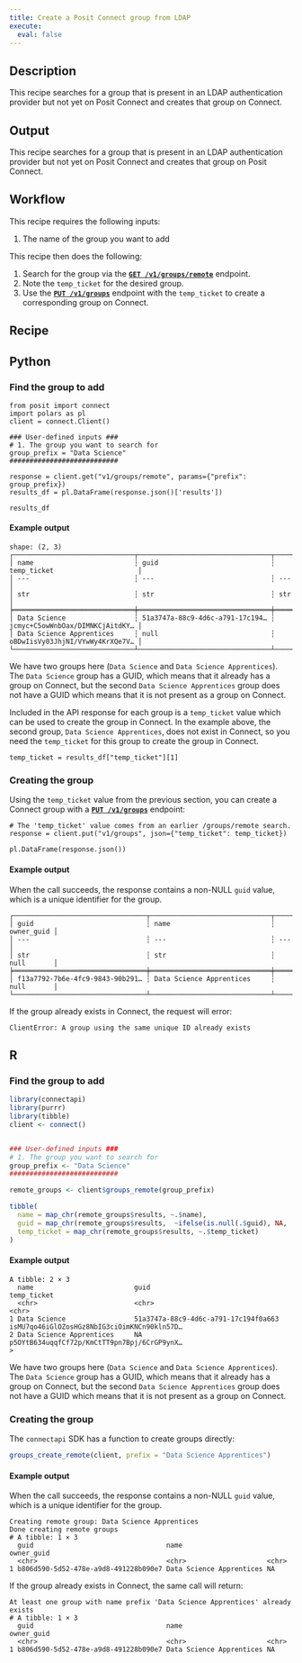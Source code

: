 ```yaml
---
title: Create a Posit Connect group from LDAP
execute: 
  eval: false
---
```


## Description 

This recipe searches for a group that is present in an LDAP authentication provider but not yet on Posit Connect and creates that group on Connect.

## Output

This recipe searches for a group that is present in an LDAP authentication provider but not yet on Posit Connect and creates that group on Posit Connect.

## Workflow

This recipe requires the following inputs:

1. The name of the group you want to add

This recipe then does the following:

1.  Search for the group via the  **[`GET /v1/groups/remote`](../../api/#get-/v1/groups/remote)** endpoint.
1.  Note the `temp_ticket` for the desired group.
1.  Use the **[`PUT /v1/groups`](../../api/#put-/v1/groups)** endpoint with the `temp_ticket` to create a corresponding group on Connect.


## Recipe

:::{.panel-tabset group="language"}

## Python

### Find the group to add

```.python
from posit import connect
import polars as pl
client = connect.Client() 

### User-defined inputs ###
# 1. The group you want to search for
group_prefix = "Data Science"
###########################

response = client.get("v1/groups/remote", params={"prefix": group_prefix})
results_df = pl.DataFrame(response.json()['results'])

results_df
```

#### Example output

```
shape: (2, 3)
┌──────────────────────────────┬─────────────────────────────────┬─────────────────────────────────┐
│ name                         ┆ guid                            ┆ temp_ticket                     │
│ ---                          ┆ ---                             ┆ ---                             │
│ str                          ┆ str                             ┆ str                             │
╞══════════════════════════════╪═════════════════════════════════╪═════════════════════════════════╡
│ Data Science                 ┆ 51a3747a-88c9-4d6c-a791-17c194… ┆ jcmyc+C5owWnbOax/DIMNKCjAitdKY… │
│ Data Science Apprentices     ┆ null                            ┆ oBDwIisVy03JhjNI/VYwWy4KrXQe7V… │
└──────────────────────────────┴─────────────────────────────────┴─────────────────────────────────┘
```

We have two groups here (`Data Science` and `Data Science Apprentices`). The `Data Science` group has a GUID, which means that it already has a group on Connect, but the second `Data Science Apprentices` group does not have a GUID which means that it is not present as a group on Connect. 

Included in the API response for each group is a `temp_ticket` value which can be used to create the group in Connect. In the example above, the second group, `Data Science Apprentices`, does not exist in Connect, so you need the `temp_ticket` for this group to create the group in Connect.

```.python
temp_ticket = results_df["temp_ticket"][1]
```

### Creating the group

Using the `temp_ticket` value from the previous section, you can create
a Connect group with a **[`PUT /v1/groups`](../../api/#put-/v1/groups)** endpoint:

```.python
# The 'temp_ticket' value comes from an earlier /groups/remote search.
response = client.put("v1/groups", json={"temp_ticket": temp_ticket})

pl.DataFrame(response.json())
```

#### Example output

When the call succeeds, the response contains a non-NULL `guid` value,
which is a unique identifier for the group.

```
┌─────────────────────────────────┬──────────────────────────────┬────────────┐
│ guid                            ┆ name                         ┆ owner_guid │
│ ---                             ┆ ---                          ┆ ---        │
│ str                             ┆ str                          ┆ null       │
╞═════════════════════════════════╪══════════════════════════════╪════════════╡
│ f13a7792-7b6e-4fc9-9843-90b291… ┆ Data Science Apprentices     ┆ null       │
└─────────────────────────────────┴──────────────────────────────┴────────────┘
```

If the group already exists in Connect, the request will error:

```
ClientError: A group using the same unique ID already exists
```


## R

### Find the group to add
```.r
library(connectapi)
library(purrr)
library(tibble)
client <- connect()


### User-defined inputs ###
# 1. The group you want to search for
group_prefix <- "Data Science"
###########################

remote_groups <- client$groups_remote(group_prefix)

tibble(
  name = map_chr(remote_groups$results, ~.$name),
  guid = map_chr(remote_groups$results,  ~ifelse(is.null(.$guid), NA, .$guid)),
  temp_ticket = map_chr(remote_groups$results, ~.$temp_ticket)
)
```

#### Example output

```
A tibble: 2 × 3
  name                         guid                                 temp_ticket                                
  <chr>                        <chr>                                <chr>                                      
1 Data Science                 51a3747a-88c9-4d6c-a791-17c194f0a663 isMU7qo46iGlOZosHGz8NbIG3ciOimKNCn90kln57D…
2 Data Science Apprentices     NA                                   p5OYtB634uqqfCf72p/KmCtTT9pn7Bpj/6CrGP9ynX…
>
```

We have two groups here (`Data Science` and `Data Science Apprentices`). The `Data Science` group has a GUID, which means that it already has a group on Connect, but the second `Data Science Apprentices` group does not have a GUID which means that it is not present as a group on Connect. 

### Creating the group

The `connectapi` SDK has a function to create groups directly:

```.r
groups_create_remote(client, prefix = "Data Science Apprentices")
```

#### Example output

When the call succeeds, the response contains a non-NULL `guid` value,
which is a unique identifier for the group.

```
Creating remote group: Data Science Apprentices
Done creating remote groups
# A tibble: 1 × 3
  guid                                 name                     owner_guid
  <chr>                                <chr>                    <chr>     
1 b806d590-5d52-478e-a9d8-491228b090e7 Data Science Apprentices NA  
```

If the group already exists in Connect, the same call will return:

```
At least one group with name prefix 'Data Science Apprentices' already exists
# A tibble: 1 × 3
  guid                                 name                     owner_guid
  <chr>                                <chr>                    <chr>     
1 b806d590-5d52-478e-a9d8-491228b090e7 Data Science Apprentices NA        
```


:::
